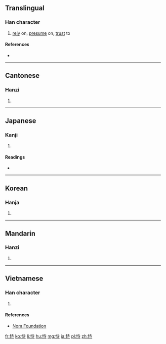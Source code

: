 ==Translingual==

===Han character===
{{Han char|rn=61|rad=心|as=06|sn=9|four=9404<sub>1</sub>|canj=心土木戈 (PGDI)|ids=⿰[[忄]][[寺]]}}

# [[rely]] on, [[presume]] on, [[trust]] to

====References====
* {{Han ref|kx=0383.190|dkj=10521|dj=0713.100|hdz=42293.150|uh=6043|ud=24643|bh=ABEE|bd=44014}}

----

==Cantonese==

===Hanzi===
{{yue-hanzi|jyut=[[ci5]]|y=chi5}}

# {{defn|lang=yue|sort=心06}}

----

==Japanese==

===Kanji===
{{ja-kanji|grade=|rs=心06}}

# {{defn|lang=ja|sort=心06}}

====Readings====
* {{ja-readings|on=[[じ]] (ji), [[し]] (shi)|kun=[[たのむ]] (tanomu)}}

----

==Korean==

===Hanja===
{{ko-hanja|hangeul=시|eumhun=|rv=si|mr=si|y=si}}

# {{defn|lang=ko|sort=心06}}

----

==Mandarin==

===Hanzi===
{{cmn-hanzi|pin=[[shì]] ([[shi4]])|wg=shih<sup>4</sup>}}

# {{defn|lang=cmn|sort=心06}}

----

==Vietnamese==

===Han character===
{{vi-readings|rs=心06| hanviet = thị}}

# {{defn|lang=vi|sort=心06}}

====References====
*[http://nomfoundation.org/common/nom_details.php?codepoint=6043 Nom Foundation]

[[fr:恃]]
[[ko:恃]]
[[li:恃]]
[[hu:恃]]
[[mg:恃]]
[[ja:恃]]
[[pl:恃]]
[[zh:恃]]